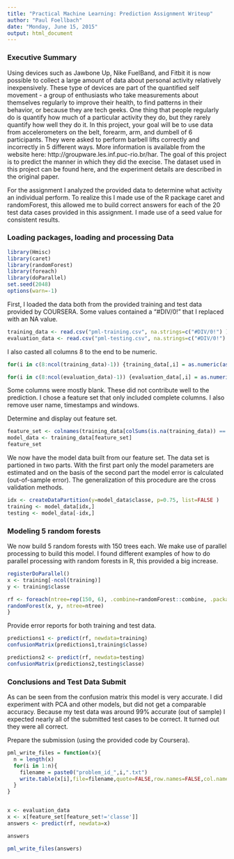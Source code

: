 ```yaml
---
title: "Practical Machine Learning: Prediction Assignment Writeup"
author: "Paul Foellbach"
date: "Monday, June 15, 2015"
output: html_document
---
```

### Executive Summary

Using devices such as Jawbone Up, Nike FuelBand, and Fitbit it is now possible to collect a large amount of data about personal activity relatively inexpensively. These type of devices are part of the quantified self movement - a group of enthusiasts who take measurements about themselves regularly to improve their health, to find patterns in their behavior, or because they are tech geeks. One thing that people regularly do is quantify how much of a particular activity they do, but they rarely quantify how well they do it. In this project, your goal will be to use data from accelerometers on the belt, forearm, arm, and dumbell of 6 participants. They were asked to perform barbell lifts correctly and incorrectly in 5 different ways. More information is available from the website here: http://groupware.les.inf.puc-rio.br/har. The goal of this project is to predict the manner in which they did the execise. The dataset used in this project can be found here, and the experiment details are described in the original paper.

For the assignment I analyzed the provided data to determine what activity an individual perform.
To realize this I made use of the R package caret and randomForest, this allowed me to build correct answers for
each of the 20 test data cases provided in this assignment.  I made use of a seed value for 
consistent results.

### Loading packages, loading and processing Data
```r
library(Hmisc)
library(caret)
library(randomForest)
library(foreach)
library(doParallel)
set.seed(2048)
options(warn=-1)
```

First, I loaded the data both from the provided training and test data provided by COURSERA.
Some values contained a "#DIV/0!" that I replaced with an NA value.

```r
training_data <- read.csv("pml-training.csv", na.strings=c("#DIV/0!") )
evaluation_data <- read.csv("pml-testing.csv", na.strings=c("#DIV/0!") )
```

I also casted all columns 8 to the end to be numeric.

```r
for(i in c(8:ncol(training_data)-1)) {training_data[,i] = as.numeric(as.character(training_data[,i]))}

for(i in c(8:ncol(evaluation_data)-1)) {evaluation_data[,i] = as.numeric(as.character(evaluation_data[,i]))}
```

Some columns were mostly blank. These did not contribute well to the prediction. I chose a feature
set that only included complete columns. I also remove user name, timestamps and windows.  

Determine and display out feature set.

```r
feature_set <- colnames(training_data[colSums(is.na(training_data)) == 0])[-(1:7)]
model_data <- training_data[feature_set]
feature_set
```

We now have the model data built from our feature set.
The data set is partioned in two parts. With the first part only the model parameters are estimated and on the basis of the second part the model error is calculated (out-of-sample error). The generalization of this procedure are the cross validation methods.

```r
idx <- createDataPartition(y=model_data$classe, p=0.75, list=FALSE )
training <- model_data[idx,]
testing <- model_data[-idx,]
```
      
### Modeling 5 random forests
We now build 5 random forests with 150 trees each. We make use of parallel processing to build this
model. I found different examples of how to do parallel processing with random forests in R, this
provided a big increase.

```r
registerDoParallel()
x <- training[-ncol(training)]
y <- training$classe

rf <- foreach(ntree=rep(150, 6), .combine=randomForest::combine, .packages='randomForest') %dopar% {
randomForest(x, y, ntree=ntree) 
}
```

Provide error reports for both training and test data.

```r
predictions1 <- predict(rf, newdata=training)
confusionMatrix(predictions1,training$classe)
```
```r
predictions2 <- predict(rf, newdata=testing)
confusionMatrix(predictions2,testing$classe)
```

### Conclusions and Test Data Submit

As can be seen from the confusion matrix this model is very accurate. I did experiment with PCA 
and other models, but did not get a comparable accuracy. Because my test data was around 99% 
accurate (out of sample) I expected nearly all of the submitted test cases to be correct.  It turned out they 
were all correct.

Prepare the submission (using the provided code by Coursera).

```r
pml_write_files = function(x){
  n = length(x)
  for(i in 1:n){
    filename = paste0("problem_id_",i,".txt")
    write.table(x[i],file=filename,quote=FALSE,row.names=FALSE,col.names=FALSE)
  }
}


x <- evaluation_data
x <- x[feature_set[feature_set!='classe']]
answers <- predict(rf, newdata=x)

answers

pml_write_files(answers)
```
